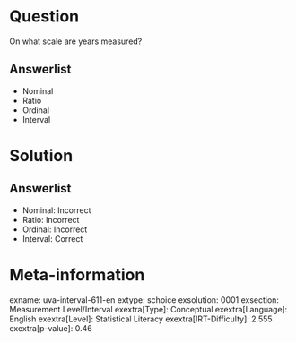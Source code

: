 Question
========

On what scale are years measured?

Answerlist
----------

* Nominal
* Ratio
* Ordinal
* Interval

Solution
========

Answerlist
----------

* Nominal: Incorrect
* Ratio: Incorrect
* Ordinal: Incorrect
* Interval: Correct

Meta-information
================
exname: uva-interval-611-en
extype: schoice
exsolution: 0001
exsection: Measurement Level/Interval
exextra[Type]: Conceptual
exextra[Language]: English
exextra[Level]: Statistical Literacy
exextra[IRT-Difficulty]: 2.555
exextra[p-value]: 0.46
